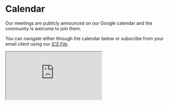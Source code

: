# Calendar

Our meetings are publicly announced on our Google calendar and the community is welcome to join them.

You can navigate either through the calendar below or subscribe from your email client using our [<i>ICS File</i>](https://calendar.google.com/calendar/ical/5772e8913e4b4a9e5231df049d6535b7641124a78687ed8674c6b293605034e2%40group.calendar.google.com/public/basic.ics).

<div>
    <iframe
        src='https://calendar.google.com/calendar/embed?height=600&wkst=2&bgcolor=%23ffffff&ctz=Europe%2FAmsterdam&showPrint=0&showCalendars=0&showDate=1&mode=MONTH&showTitle=0&src=NTc3MmU4OTEzZTRiNGE5ZTUyMzFkZjA0OWQ2NTM1Yjc2NDExMjRhNzg2ODdlZDg2NzRjNmIyOTM2MDUwMzRlMkBncm91cC5jYWxlbmRhci5nb29nbGUuY29t&color=%23C0CA33'
        className={'calender'}
    ></iframe>
</div>
